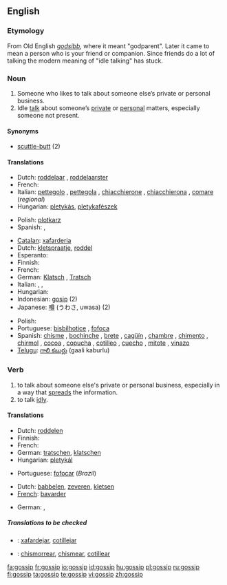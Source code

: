 {{wikipedia|dab=gossip (disambiguation)|gossip}}
==English==

===Etymology===
From Old English ''[[godsibb]]'', where it meant "godparent". Later it came to mean a person who is your friend or companion. Since friends do a lot of talking the modern meaning of "idle talking" has stuck.

===Noun===
{{wikipedia}}
{{en-noun}}

# Someone who likes to talk about someone else’s private or personal business.
# Idle [[talk]] about someone’s [[private]] or [[personal]] matters, especially someone not present.

====Synonyms====
* [[scuttle-butt]] (2)

====Translations====
{{trans-top|person}}
* Dutch: [[roddelaar]] {{m}}, [[roddelaarster]] {{f}}
* French: {{t+|fr|commère|f}}
* Italian: [[pettegolo]] {{m}},  [[pettegola]] {{f}}, [[chiacchierone]] {{m}}, [[chiacchierona]] {{f}}, [[comare]] {{f}} (''regional'')
* Hungarian: [[pletykás]], [[pletykafészek]]
{{trans-mid}}
* Polish: [[plotkarz]] {{m}}
* Spanish: {{t|es|chismoso|m}}, {{t|es|copuchento|m}} 
{{trans-bottom}}

{{trans-top|idle talk}}
* [[Catalan]]: [[xafarderia]] {{f}}
* Dutch: [[kletspraatje]], [[roddel]]
* Esperanto: {{t-|eo|klaĉo|xs=Esperanto}}
* Finnish: {{t-|fi|juoru}}
* French: {{t+|fr|commérage}}
* German: [[Klatsch]] {{m}}, [[Tratsch]] {{m}}
* Italian: {{t+|it|pettegolezzo|m}}, {{t-|it|chiacchera|f}}, {{t+|it|diceria|f}}
* Hungarian: {{t+|hu|pletyka}}
* Indonesian: [[gosip]] (2)
* Japanese: [[噂]] (うわさ, uwasa) (2)
{{trans-mid}}
* Polish: {{t+|pl|plotka|f}}
* Portuguese: [[bisbilhotice]] {{f}},  [[fofoca]] {{f}} {{italbrac|Brazil}}
* Spanish: [[chisme]] {{m}} {{italbrac|especially Latin America}}, [[bochinche]] {{m}} {{italbrac|Colombian Atlantic Coast|Dominican Republic|Panama|Puerto Rico - colloquial}}, [[brete]] {{f}} {{italbrac|Cuba|colloquial}},   [[cagüín]] {{m}} {{italbrac|Chile|colloquial}}, [[chambre]] {{m}} {{italbrac|El Salvador|Honduras - colloquial}},  [[chimento]] {{m}} {{italbrac|Argentina|Uruguay - colloquial}}, [[chirmol]] {{m}} {{italbrac|Guatemala|colloquial}}, [[cocoa]] {{f}} {{italbrac|Panama|colloquial}},  [[copucha]] {{f}} {{italbrac|Chile|colloquial}},  [[cotilleo]] {{m}} {{italbrac|Spain}}, [[cuecho]] {{m}} {{italbrac|Nicaragua|colloquial}}, [[mitote]] {{m}} {{italbrac|Mexico|colloquial}}, [[vinazo]] {{m}} {{italbrac|Costa Rica|colloquial}}
* [[Telugu]]: [[గాలి కబుర్లు]] (gaali kaburlu)
{{trans-bottom}}

===Verb===
{{en-verb}}

# to talk about someone else's private or personal business, especially in a way that [[spread]]s the information.
# to talk [[idly]].

====Translations====
{{trans-top|Talking about someone else's private or personal business}}
* Dutch: [[roddelen]]
* Finnish: {{t-|fi|juoruta}}
* French: {{t+|fr|commérer}}
* German: [[tratschen]], [[klatschen]]
* Hungarian: [[pletykál]]
{{trans-mid}}
* Portuguese: [[fofocar]] (''Brazil'')
{{trans-bottom}}

{{trans-top|Talking idly}}
* Dutch: [[babbelen]], [[zeveren]], [[kletsen]]
* [[French]]: [[bavarder]]
{{trans-mid}}
* German: {{t+|de|klatschen}}, {{t+|de|schwatzen}}
{{trans-bottom}}

=====Translations to be checked=====
{{checktrans}}
*{{ttbc|Catalan}}: [[xafardejar]], [[cotillejar]]
*{{ttbc|Spanish}}: [[chismorrear]], [[chismear]], [[cotillear]]

[[fa:gossip]]
[[fr:gossip]]
[[io:gossip]]
[[id:gossip]]
[[hu:gossip]]
[[pl:gossip]]
[[ru:gossip]]
[[fi:gossip]]
[[ta:gossip]]
[[te:gossip]]
[[vi:gossip]]
[[zh:gossip]]